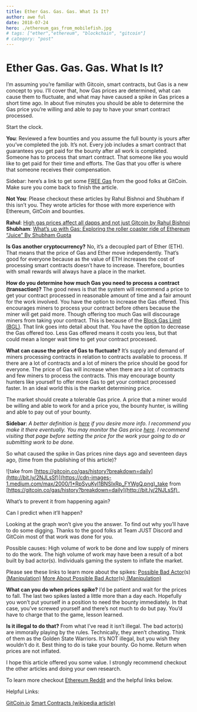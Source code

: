```yaml
---
title: Ether Gas. Gas. Gas. What Is It?
author: awe ful
date: 2018-07-24
hero: ./ethereum_gas_from_mobilefish.jpg
# tags: ["ether","ethereum", "blockchain", "gitcoin"]
# category: "post"
---
```


# Ether Gas. Gas. Gas. What Is It?

I’m assuming you’re familiar with Gitcoin, smart contracts, but Gas is a new concept to you. I’ll cover that, how Gas prices are determined, what can cause them to fluctuate, and what may have caused a spike in Gas prices a short time ago. In about five minutes you should be able to determine the Gas price you’re willing and able to pay to have your smart contract processed.

Start the clock.

**You**: Reviewed a few bounties and you assume the full bounty is yours after you’ve completed the job. It’s not. Every job includes a smart contract that guarantees you get paid for the bounty after all work is completed. Someone has to process that smart contract. That someone like you would like to get paid for their time and efforts. The Gas that you offer is where that someone receives their compensation.

Sidebar: here’s a link to get some [FREE Gas](http://bit.ly/2LAJ4zX) from the good folks at GitCoin. Make sure you come back to finish the article.

**Not You**: Please checkout these articles by Rahul Bishnoi and Shubham if this isn’t you. They wrote articles for those with more experience with Ethereum, GitCoin and bounties.

**Rahul**: [High gas prices affect all dapps and not just Gitcoin by Rahul Bishnoi](http://bit.ly/2LxYyot)
**Shubham**: [What’s up with Gas: Exploring the roller coaster ride of Ethereum “Juice” By Shubham Gupta](http://bit.ly/2LuSkpp)

**Is Gas another cryptocurrency?** No, it’s a decoupled part of Ether (ETH). That means that the price of Gas and Ether move independently. That’s good for everyone because as the value of ETH increases the cost of processing smart contracts doesn’t have to increase. Therefore, bounties with small rewards will always have a place in the market.

**How do you determine how much Gas you need to process a contract (transaction)?** The good news is that the system will recommend a price to get your contract processed in reasonable amount of time and a fair amount for the work involved. You have the option to increase the Gas offered. This encourages miners to process your contract before others because the miner will get paid more. Though offering too much Gas will discourage miners from taking your contract. This is because of the [Block Gas Limit (BGL)](http://bit.ly/2NHhVbV). That link goes into detail about that. You have the option to decrease the Gas offered too. Less Gas offered means it costs you less, but that could mean a longer wait time to get your contract processed.

**What can cause the price of Gas to fluctuate?** It’s supply and demand of miners processing contracts in relation to contracts available to process. If there are a lot of contracts and a lot of miners the price should be good for everyone. The price of Gas will increase when there are a lot of contracts and few miners to process the contracts. This may encourage bounty hunters like yourself to offer more Gas to get your contract processed faster. In an ideal world this is the market determining price.

The market should create a tolerable Gas price. A price that a miner would be willing and able to work for and a price you, the bounty hunter, is willing and able to pay out of your bounty.

**Sidebar**: _A better definition is [here](https://ethereum.stackexchange.com/questions/3/what-is-meant-by-the-term-gas) if you desire more info. I recommend you make it there eventually. You may monitor the Gas price [here](https://ethgasstation.info/). I recommend visiting that page before setting the price for the work your going to do or submitting work to be done._

So what caused the spike in Gas prices nine days ago and seventeen days ago, (time from the publishing of this article)?

![take from [https://gitcoin.co/gas/history?breakdown=daily](http://bit.ly/2NJLsSf)](https://cdn-images-1.medium.com/max/2000/1*RpSyuKyI1BNSIxRp_FYWgQ.png)_take from [https://gitcoin.co/gas/history?breakdown=daily](http://bit.ly/2NJLsSf)_

What’s to prevent it from happening again?

Can I predict when it’ll happen?

Looking at the graph won’t give you the answer. To find out why you’ll have to do some digging. Thanks to the good folks at Team JUST Discord and GitCoin most of that work was done for you.

Possible causes:
High volume of work to be done and low supply of miners to do the work. The high volume of work may have been a result of a bot built by bad actor(s). Individuals gaming the system to inflate the market.

Please see these links to learn more about the spikes:
[Possible Bad Actor](http://bit.ly/2NHvd8t)(s)[ (Manipulation)](http://bit.ly/2NHvd8t)
[More About Possible Bad Actor](http://bit.ly/2NDX1ui)(s)[ (Manipulation)](http://bit.ly/2NDX1ui)

**What can you do when prices spike?** I’d be patient and wait for the prices to fall. The last two spikes lasted a little more than a day each. Hopefully you won’t put yourself in a position to need the bounty immediately. In that case, you’ve screwed yourself and there’s not much to do but pay. You’d have to charge that to the game, lesson learned.

**Is it illegal to do that?** From what I’ve read it isn’t illegal. The bad actor(s) are immorally playing by the rules. Technically, they aren’t cheating. Think of them as the Golden State Warriors. It’s NOT illegal, but you wish they wouldn’t do it. Best thing to do is take your bounty. Go home. Return when prices are not inflated.

I hope this article offered you some value. I strongly recommend checkout the other articles and doing your own research.

To learn more checkout [Ethereum Reddit](https://www.reddit.com/r/ethereum/) and the helpful links below.

Helpful Links:

[GitCoin.io](http://bit.ly/2LA5K3j)
[Smart Contracts (wikipedia article)](http://bit.ly/2LwhCTT)
